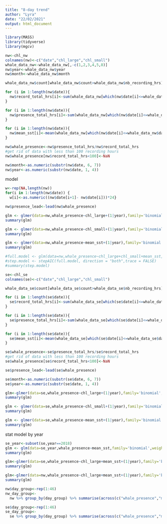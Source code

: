 ```yaml
---
title: "8-day trend"
author: "Lyra"
date: "22/02/2021"
output: html_document
---
```


```r
library(MASS)
library(tidyverse)
library(mgcv)
```

```r
nw<-chl_nw
colnames(nw)<-c("date","chl_large","chl_small")
whale_data_nw<-whale_data_nw[,-c(1,2,3,4,5,8)]
nw$year<-whale_data_nw$year
nw$month<-whale_data_nw$month

whale_data_nw$count[whale_data_nw$count>whale_data_nw$nb_recording_hrs]<-whale_data_nw$nb_recording_hrs[whale_data_nw$count>whale_data_nw$nb_recording_hrs]
```

```r
for (i in 1:length(nw$date)){
  nw$record_total_hrs[i]<-sum(whale_data_nw[which(nw$date[i]<=whale_data_nw$date & whale_data_nw$date<nw$date[i+1]),1])
}

for (i in 1:length(nw$date)){
  nw$presence_total_hrs[i]<-sum(whale_data_nw[which(nw$date[i]<=whale_data_nw$date & whale_data_nw$date<nw$date[i+1]),2])
}

for (i in 1:length(nw$date)){
  nw$mean_sst[i]<-mean(whale_data_nw[which(nw$date[i]<=whale_data_nw$date & whale_data_nw$date<nw$date[i+1]),3])
}

nw$whale_presence<-nw$presence_total_hrs/nw$record_total_hrs
#get rid of data with less than 100 recording hours
nw$whale_presence[nw$record_total_hrs<100]<-NaN

nw$month<-as.numeric(substr(nw$date, 6, 7))
nw$year<-as.numeric(substr(nw$date, 1, 4))
```


model
```r
w<-rep(NA,length(nw))
for(i in 1:length(nw$date)) {
  w[i]<-as.numeric((nw$date[i+1]- nw$date[i]))*24}

nw$presence_lead<-lead(nw$whale_presence)
```

```r

glm <- glmer(data=nw,whale_presence~chl_large+(1|year),family='binomial',weights = nw$record_total_hrs)
summary(glm)

glm <- glmer(data=nw,whale_presence~chl_small+(1|year),family='binomial',weights = nw$record_total_hrs)
summary(glm)

glm <- glmer(data=nw,whale_presence~mean_sst+(1|year),family='binomial',weights = nw$record_total_hrs)
summary(glm)

#full.model <- glm(data=nw,whale_presence~chl_large+chl_small+mean_sst,family='binomial',weights=nw$record_total_hrs)
#step.model <- stepAIC(full.model, direction = "both",trace = FALSE)
#summary(step.model)
```

```r
se<-chl_se
colnames(se)<-c("date","chl_large","chl_small")

whale_data_se$count[whale_data_se$count>whale_data_se$nb_recording_hrs]<-whale_data_se$nb_recording_hrs[whale_data_se$count>whale_data_se$nb_recording_hrs]
```


```r
for (i in 1:length(se$date)){
  se$record_total_hrs[i]<-sum(whale_data_se[which(se$date[i]<=whale_data_se$date & whale_data_se$date<se$date[i+1]),5])
}

for (i in 1:length(se$date)){
  se$presence_total_hrs[i]<-sum(whale_data_se[which(se$date[i]<=whale_data_se$date & whale_data_se$date<se$date[i+1]),6])
}

for (i in 1:length(se$date)){
  se$mean_sst[i]<-mean(whale_data_se[which(se$date[i]<=whale_data_se$date & whale_data_se$date<nw$date[i+1]),8])
}

se$whale_presence<-se$presence_total_hrs/se$record_total_hrs
#get rid of data with less than 100 recording hours
se$whale_presence[se$record_total_hrs<100]<-NaN

se$presence_lead<-lead(se$whale_presence)

se$month<-as.numeric(substr(se$date, 6, 7))
se$year<-as.numeric(substr(se$date, 1, 4))

```


```r
glm<-glmer(data=se,whale_presence~chl_large+(1|year),family='binomial',weights = se$record_total_hrs)
summary(glm)

glm <- glmer(data=se,whale_presence~chl_small+(1|year),family='binomial',weights = se$record_total_hrs)
summary(glm)

glm <- glmer(data=se,whale_presence~mean_sst+(1|year),family='binomial',weights = se$record_total_hrs)
summary(glm)
```


stat model by year
```r
se_year<-subset(se,year==2018)
glm <- glm(data=se_year,whale_presence~mean_sst,family='binomial',weights =se_year$record_total_hrs)
summary(glm)

```

```r
glm<-glmer(data=se,whale_presence~chl_large+mean_sst+(1|year),family='binomial',weights = se$record_total_hrs)
summary(glm)

glm<-glmer(data=nw,whale_presence~chl_large+mean_sst+(1|year),family='binomial',weights = nw$record_total_hrs)
summary(glm)
```



```r
nw$day_group<-rep(1:46)
nw_day_group<-
  nw %>% group_by(day_group) %>% summarise(across(c("whale_presence","mean_sst","chl_large","chl_small"),mean,na.rm=TRUE))

se$day_group<-rep(1:46)
se_day_group<-
  se %>% group_by(day_group) %>% summarise(across(c("whale_presence","mean_sst","chl_large","chl_small"),mean,na.rm=TRUE))
```


